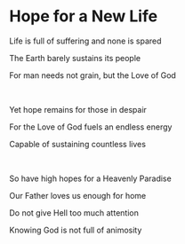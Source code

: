 # Hope for a New Life

Life is full of suffering and none is spared

The Earth barely sustains its people

For man needs not grain, but the Love of God

<br />

Yet hope remains for those in despair

For the Love of God fuels an endless energy

Capable of sustaining countless lives

<br />

So have high hopes for a Heavenly Paradise

Our Father loves us enough for home

Do not give Hell too much attention

Knowing God is not full of animosity
